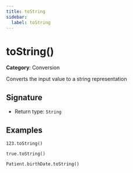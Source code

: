```yaml
---
title: toString
sidebar:
  label: toString
---
```


# toString()

**Category**: Conversion

Converts the input value to a string representation

## Signature

- Return type: `String`

## Examples

```fhirpath
123.toString()
```

```fhirpath
true.toString()
```

```fhirpath
Patient.birthDate.toString()
```

